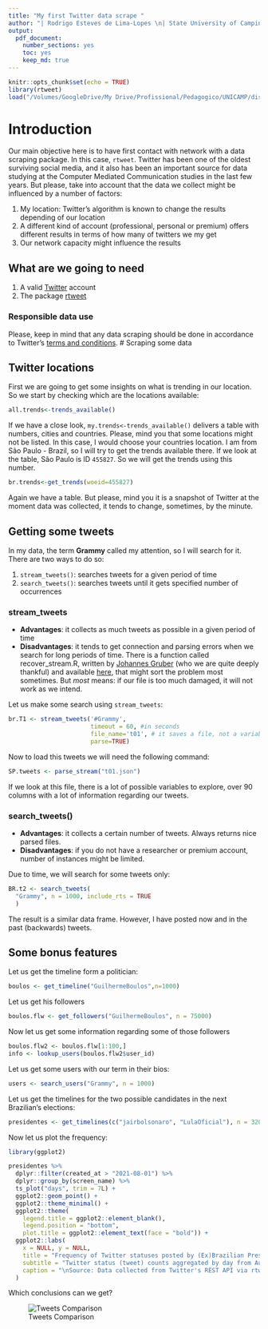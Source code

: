 ```yaml
---
title: "My first Twitter data scrape "
author: "| Rodrigo Esteves de Lima-Lopes \n| State University of Campinas \n| rll307@unicamp.br\n"
output: 
  pdf_document:
    number_sections: yes
    toc: yes
    keep_md: true
---
```


```r
knitr::opts_chunk$set(echo = TRUE)
library(rtweet)
load("/Volumes/GoogleDrive/My Drive/Profissional/Pedagogico/UNICAMP/disciplinas/pos/R/lp192/twitter01.RData")
```

# Introduction

Our main objective here is to have first contact with network with a data scraping package. In this case, `rtweet`. Twitter has been one of the oldest surviving social media, and it also has been an important source for data studying at the Computer Mediated Communication studies in the last few years. But please, take into account that the data we collect might be influenced by a number of factors:

1. My location: Twitter’s algorithm is known to change the results depending of our location
1. A different kind of account (professional, personal or premium) offers different results in terms of how many of twitters  we my get
1. Our network capacity might influence the results

## What are we going to need

1. A valid [Twitter](https://twitter.com/) account
1. The package [rtweet](https://github.com/ropensci/rtweet)

### Responsible data use

Please, keep in mind that any data scraping should be done in accordance to Twitter’s [terms and conditions](https://developer.twitter.com/en/developer-terms/more-on-restricted-use-cases). 
# Scraping some data

## Twitter locations

First we are going to get some insights on what is trending in our location. So we start by checking which are the locations available:

```r
all.trends<-trends_available()
```

If we have a close look, `my.trends<-trends_available()` delivers a table with numbers, cities and countries. Please, mind you that some locations might not be listed. In this case, I would choose your countries location. I am from São Paulo - Brazil, so I will try to get the trends available there. If we look at the table, São Paulo is ID `455827`. So we will get the trends using this number. 

```r
br.trends<-get_trends(woeid=455827)
```

Again we have a table. But please, mind you it is a snapshot of Twitter at the moment data was collected, it tends to change, sometimes, by the minute. 

## Getting some tweets

In my data, the term **Grammy** called my attention, so I will search for it. There are two ways to do so:

1. `stream_tweets()`: searches tweets for a given period of time
1. `search_tweets()`:  searches tweets until it gets specified number of occurrences

### stream_tweets

- **Advantages**: it collects as much tweets as possible in a given period of time
- **Disadvantages**: it tends to get connection and parsing errors when we search for long periods of time. There is a function called recover_stream.R, written by [Johannes Gruber](https://github.com/JBGruber) (who we are quite deeply thankful) and available [here](https://gist.github.com/JBGruber), that might sort the problem most sometimes. But *most* means: if our file is too much damaged, it will not work as we intend. 

Let us make some search using `stream_tweets`:

```r

br.T1 <- stream_tweets('#Grammy', 
                       timeout = 60, #in seconds
                       file_name='t01', # it saves a file, not a variable
                       parse=TRUE)
```

Now to load this tweets we will need the following command:

```r
SP.tweets <- parse_stream("t01.json")
````

If we look at this file, there is a lot of possible variables to explore, over 90 columns with a lot of information regarding our tweets. 

### search_tweets()

- **Advantages**: it collects a certain number of tweets. Always returns nice parsed files. 
- **Disadvantages**: if you do not have a researcher or premium account, number of instances might be limited. 

Due to time, we will search for some tweets only:

```r

BR.t2 <- search_tweets(
  "Grammy", n = 1000, include_rts = TRUE
  )
```

The result is a similar data frame. However, I have posted now and in the past (backwards)  tweets. 

## Some bonus features

Let us get the timeline form a politician:

```r
boulos <- get_timeline("GuilhermeBoulos",n=1000)
```

Let us get his followers

```r
boulos.flw <- get_followers("GuilhermeBoulos", n = 75000)
```

Now let us get some information regarding some of those followers

```r
boulos.flw2 <- boulos.flw[1:100,]
info <- lookup_users(boulos.flw2$user_id)
```

Let us get some users with our term in their bios:

```r
users <- search_users("Grammy", n = 1000)
```

Let us get the timelines for the two possible candidates in the next Brazilian's elections:

```r
presidentes <- get_timelines(c("jairbolsonaro", "LulaOficial"), n = 3200)
```

Now let us plot the frequency:

```r
library(ggplot2)

presidentes %>%
  dplyr::filter(created_at > "2021-08-01") %>%
  dplyr::group_by(screen_name) %>%
  ts_plot("days", trim = 7L) +
  ggplot2::geom_point() +
  ggplot2::theme_minimal() +
  ggplot2::theme(
    legend.title = ggplot2::element_blank(),
    legend.position = "bottom",
    plot.title = ggplot2::element_text(face = "bold")) +
  ggplot2::labs(
    x = NULL, y = NULL,
    title = "Frequency of Twitter statuses posted by (Ex)Brazilian Presidents",
    subtitle = "Twitter status (tweet) counts aggregated by day from August 2021",
    caption = "\nSource: Data collected from Twitter's REST API via rtweet"
  )
```

Which conclusions can we get?

![Tweets Comparison](imagens/Luiz_Jair.png)









